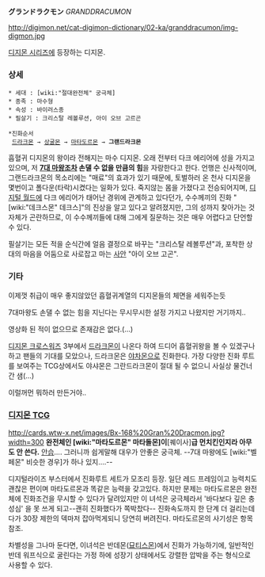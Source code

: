 '''グランドラクモン''' ''GRANDDRACUMON''

http://digimon.net/cat-digimon-dictionary/02-ka/granddracumon/img-digmon.jpg

[[디지몬 시리즈]]에 등장하는 디지몬.

=== 상세 ===
 * 세대 : [wiki:"절대완전체" 궁극체]
 * 종족 : 마수형
 * 속성 : 바이러스종
 * 필살기 : 크리스탈 레볼루션, 아이 오브 고르곤

 *진화순서
  [[드라크몬]] → [[상굴몬]] → [[마타도르몬]] → '''그랜드라크몬'''

흡혈귀 디지몬의 왕이라 전해지는 마수 디지몬. 오래 전부터 다크 에리어에 성을 가지고 있으며, 저 '''[[7대 마왕]]조차 손댈 수 없을 만큼의 힘'''을 자랑한다고 한다. 언행은 신사적이며, 그랜드라크몬의 목소리에는 "매료"의 효과가 있기 때문에, 토벌하러 온 천사 디지몬을 몇번이고 폴다운(타락)시켰다는 일화가 있다. 죽지않는 몸을 가졌다고 전승되어지며, [[디지털 월드]]에 다크 에리어가 태어난 경위에 관계하고 있다던가, 수수께끼의 진화 "[wiki:"데크스몬" 데크스]"의 진상을 알고 있다고 알려졌지만, 그의 성까지 찾아가는 것 자체가 곤란하므로, 이 수수께끼들에 대해 그에게 질문하는 것은 매우 어렵다고 단언할 수 있다.

필살기는 모든 적을 순식간에 얼음 결정으로 바꾸는 "크리스탈 레볼루션"과, 포착한 상대의 마음을 어둠으로 사로잡고 마는 [[사안]] "아이 오브 고곤".

=== 기타 ===

이제껏 취급이 매우 좋지않았던 흡혈귀계열의 디지몬들의 체면을 세워주는듯

7대마왕도 손댈 수 없는 힘을 지닌다는 무시무시한 설정 가지고 나왔지만 거기까지.. 

영상화 된 적이 없으므로 존재감은 없다.(...)

[[디지몬 크로스워즈]] 3부에서 [[드라크몬]]이 나온다 하여 드디어 흡혈귀왕을 볼 수 있겠구나 하고 팬들의 기대를 모았으나, 드라크몬은 [[야차몬]]으로 진화한다. 가장 다양한 진화 루트를 보여주는 TCG상에서도 야샤몬은 그란드라크몬이 절대 될 수 없으니 사실상 물건너간 샘(...)

이럴꺼먼 뭐하러 만든거야..

=== [[디지몬 TCG]] ===
http://cards.wtw-x.net/images/Bx-168%20Gran%20Dracmon.jpg?width=300
'''완전체인 [wiki:"마타도르몬" 마타돌몬]이 '''[퀘이사]'''급 먼치킨인지라 아무도 안 쓴다.''' [[안습]].... 그러니까 쉽게말해 대우가 안좋은 궁극체. --7대 마왕에도 [wiki:"벨페몬" 비슷한 경우]가 하나 있지....--

디지털라이즈 부스터에서 진화루트 세트가 모조리 등장. 일단 레드 프레임이고 능력치도 괜찮은 편이며 마타도르몬과 똑같은 능력을 갖고있다. 하지만 문제는 마타도르몬은 완전체에 진화조건을 무시할 수 있다가 달려있지만 이 녀석은 궁극체라서 '바다보다 깊은 충성심' 을 못 쓰게 되고--괜히 진화했다가 쪽박찼다-- 진화속도까지 한 단계 더 걸리는데다가 30장 제한의 덱마저 잡아먹게되니 당연히 버려진다. 마타도르몬의 사기성은 항목 참조.

차별성을 그나마 둔다면, 이녀석은 반데몬([[묘티스몬]])에서 진화가 가능하기에, 일반적인 반데 워프식으로 굴린다는 가정 하에 성장기 상태에서도 강렬한 압박을 주는 형식으로 사용할 수 있다.
